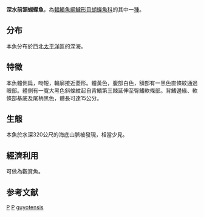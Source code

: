 {{Speciesbox 
| image =
| taxon = Prognathodes guyotensis
| status = DD
| status_system = IUCN3.1
| authority = [[Yamamoto|Yamamoto]] & [[Tameka|Tameka]], 1982
| synonyms = *''Chaetodon guyotensis''<br /><small>Yamamoto & Tameka, 1982</small> ''
}}
'''深水前頷蝴蝶魚'''，為[[輻鰭魚綱|輻鰭魚綱]][[鱸形目|鱸形目]][[蝴蝶魚科|蝴蝶魚科]]的其中一[[種|種]]。

==分布==
本魚分布於西北[[太平洋|太平洋]]區的深海。

==特徵==
本魚體側扁，吻短，輪廓接近菱形。體黃色，腹部白色，額部有一黑色直條紋通過眼部。體側有一寬大黑色斜條紋起自背鰭第三棘延伸至臀鰭軟條部。背鰭邊緣、軟條部基底及尾柄黑色，體長可達15公分。

==生態==
本魚於水深320公尺的海底山脈被發現，相當少見。

==經濟利用==
可做為觀賞魚。

==参考文献==
{{Reflist}}
{{Taxonbar}}

[[Category:1982年描述的魚類|P]]
[[Category:觀賞魚|P]]
[[Category:前頷蝴蝶魚屬|guyotensis]]